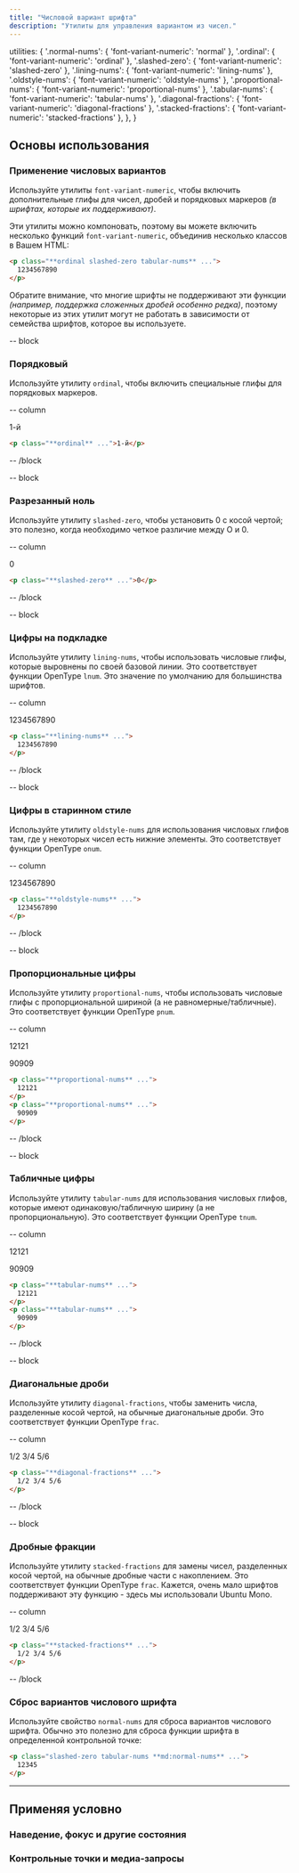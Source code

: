 ```yaml
---
title: "Числовой вариант шрифта"
description: "Утилиты для управления вариантом из чисел."
---
```



  utilities: {
    '.normal-nums': { 'font-variant-numeric': 'normal' },
    '.ordinal': { 'font-variant-numeric': 'ordinal' },
    '.slashed-zero': { 'font-variant-numeric': 'slashed-zero' },
    '.lining-nums': { 'font-variant-numeric': 'lining-nums' },
    '.oldstyle-nums': { 'font-variant-numeric': 'oldstyle-nums' },
    '.proportional-nums': { 'font-variant-numeric': 'proportional-nums' },
    '.tabular-nums': { 'font-variant-numeric': 'tabular-nums' },
    '.diagonal-fractions': { 'font-variant-numeric': 'diagonal-fractions' },
    '.stacked-fractions': { 'font-variant-numeric': 'stacked-fractions' },
  },
}

## Основы использования

### Применение числовых вариантов

Используйте утилиты `font-variant-numeric`, чтобы включить дополнительные глифы для чисел, дробей и порядковых маркеров *(в шрифтах, которые их поддерживают)*.

Эти утилиты можно компоновать, поэтому вы можете включить несколько функций `font-variant-numeric`, объединив несколько классов в Вашем HTML:

```html
<p class="**ordinal slashed-zero tabular-nums** ...">
  1234567890
</p>
```

Обратите внимание, что многие шрифты не поддерживают эти функции *(например, поддержка сложенных дробей особенно редка)*, поэтому некоторые из этих утилит могут не работать в зависимости от семейства шрифтов, которое вы используете.

-- block

### Порядковый

Используйте утилиту `ordinal`, чтобы включить специальные глифы для порядковых маркеров.

-- column

<Example>
  <p class="font-source ordinal text-center text-slate-900 text-lg dark:text-slate-200">1-й</p>
</Example>

```html
<p class="**ordinal** ...">1-й</p>
```

-- /block

-- block

### Разрезанный ноль

Используйте утилиту `slashed-zero`, чтобы установить 0 с косой чертой; это полезно, когда необходимо четкое различие между O и 0.

-- column

<Example>
  <p class="font-source slashed-zero text-center text-slate-900 text-lg dark:text-slate-200">0</p>
</Example>

```html
<p class="**slashed-zero** ...">0</p>
```

-- /block

-- block

### Цифры на подкладке

Используйте утилиту `lining-nums`, чтобы использовать числовые глифы, которые выровнены по своей базовой линии. Это соответствует функции OpenType `lnum`. Это значение по умолчанию для большинства шрифтов.

-- column

<Example>
  <p class="font-source lining-nums text-center text-slate-900 text-lg dark:text-slate-200">1234567890</p>
</Example>

```html
<p class="**lining-nums** ...">
  1234567890
</p>
```

-- /block

-- block

### Цифры в старинном стиле

Используйте утилиту `oldstyle-nums` для использования числовых глифов там, где у некоторых чисел есть нижние элементы. Это соответствует функции OpenType `onum`.

-- column

<Example>
  <p class="font-source oldstyle-nums text-center text-slate-900 text-lg dark:text-slate-200">1234567890</p>
</Example>

```html
<p class="**oldstyle-nums** ...">
  1234567890
</p>
```

-- /block

-- block

### Пропорциональные цифры

Используйте утилиту `proportional-nums`, чтобы использовать числовые глифы с пропорциональной шириной (а не равномерные/табличные). Это соответствует функции OpenType `pnum`.

-- column

<Example>
  <div class="max-w-sm text-right">
    <p class="font-source proportional-nums text-slate-900 text-lg dark:text-slate-200">12121</p>
    <p class="font-source proportional-nums text-slate-900 text-lg dark:text-slate-200">90909</p>
  </div>
</Example>

```html
<p class="**proportional-nums** ...">
  12121
</p>
<p class="**proportional-nums** ...">
  90909
</p>
```

-- /block

-- block

### Табличные цифры

Используйте утилиту `tabular-nums` для использования числовых глифов, которые имеют одинаковую/табличную ширину (а не пропорциональную). Это соответствует функции OpenType `tnum`.

-- column

<Example>
  <div class="max-w-sm text-right">
    <p class="font-source tabular-nums text-slate-900 text-lg dark:text-slate-200">12121</p>
    <p class="font-source tabular-nums text-slate-900 text-lg dark:text-slate-200">90909</p>
  </div>
</Example>

```html
<p class="**tabular-nums** ...">
  12121
</p>
<p class="**tabular-nums** ...">
  90909
</p>
```

-- /block

-- block

### Диагональные дроби

Используйте утилиту `diagonal-fractions`, чтобы заменить числа, разделенные косой чертой, на обычные диагональные дроби. Это соответствует функции OpenType `frac`.

-- column

<Example>
  <p class="font-source diagonal-fractions text-center text-slate-900 text-lg dark:text-slate-200">1/2 3/4 5/6</p>
</Example>

```html
<p class="**diagonal-fractions** ...">
  1/2 3/4 5/6
</p>
```

-- /block

-- block

### Дробные фракции

Используйте утилиту `stacked-fractions` для замены чисел, разделенных косой чертой, на обычные дробные части с накоплением. Это соответствует функции OpenType `frac`. Кажется, очень мало шрифтов поддерживают эту функцию - здесь мы использовали Ubuntu Mono.

-- column

<Example>
  <p class="font-ubuntu-mono stacked-fractions text-center text-slate-900 text-lg dark:text-slate-200">1/2 3/4 5/6</p>
</Example>

```html
<p class="**stacked-fractions** ...">
  1/2 3/4 5/6
</p>
```

-- /block

### Сброс вариантов числового шрифта

Используйте свойство `normal-nums` для сброса вариантов числового шрифта. Обычно это полезно для сброса функции шрифта в определенной контрольной точке:

```html
<p class="slashed-zero tabular-nums **md:normal-nums** ...">
  12345
</p>
```

---

## <Heading ignore>Применяя условно</Heading>

### <Heading ignore>Наведение, фокус и другие состояния</Heading>

<HoverFocusAndOtherStates defaultClass="proportional-nums" featuredClass="tabular-nums" element="p"  />

### <Heading ignore>Контрольные точки и медиа-запросы</Heading>

<BreakpointsAndMediaQueries defaultClass="proportional-nums" featuredClass="tabular-nums" element="p"  />
